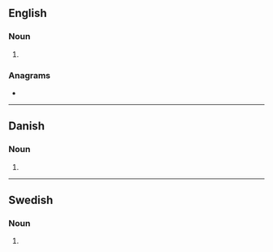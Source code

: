 {{also|Metallers}}
==English==

===Noun===
{{head|en|noun form}}

# {{plural of|en|metaller}}

===Anagrams===
* {{anagrams|en|a=aeellmrst|tremellas}}

----

==Danish==

===Noun===
{{head|da|noun form|g=n}}

# {{inflection of|da|metal||indef|gen|p}}

----

==Swedish==

===Noun===
{{head|sv|noun form}}

# {{sv-noun-form-indef-gen-pl|metall}}